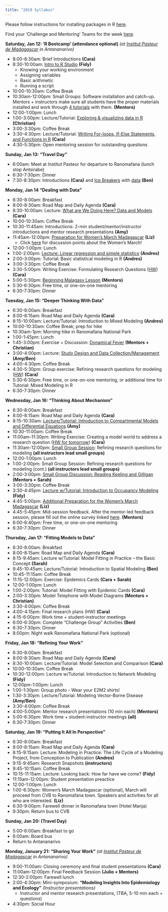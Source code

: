```yaml
---
title: "2019 Syllabus"
---
```


Please follow instructions for installing packages in R [here](E2M2-2018/E2M2_InstallPackages.html).

Find your 'Challenge and Mentoring' Teams for the week [here](E2M2-2019/Admin/ChallengeandMentoringTeams.html).


**Saturday, Jan 12: ‘R Bootcamp’ (attendance optional)** *(at [Institut Pasteur de Madagascar](http://www.pasteur.mg/) in Antananarivo)*

* 8:00-8:30am: Brief Introductions __(Cara)__
* 8:30-10:00am: [Intro to R Studio](E2M2-2019/1_Bootcamp_Rbasics.zip) __(Fidy)__
    * Knowing your working environment
    * Assigning variables
    * Basic arithmetic
    * Running a script
* 10:00-10:30am: Coffee Break
* 10:30am-12:00pm:  Small Groups: Software installation and catch-up. Mentors + instructors make sure all students have the proper materials installed and work through [4 tutorials](E2M2-2018/E2M2_R_tutorials.zip) with them. __(Mentors)__
* 12:00-1:00pm: Lunch
* 1:00-3:00pm: Lecture/Tutorial: [Exploring & visualizing data in R](E2M2-2019/1_Bootcamp_ExplorationVisualizationR.zip) __(Christian)__
* 3:00-3:30pm: Coffee Break
* 3:30-4:30pm: Lecture/Tutorial: [Writing For-loops, If-Else Statements, and Functions in R](E2M2-2019/1_Bootcamp_Functions&ForLoops.zip) __(Cara)__
* 4:30-5:30pm: Open mentoring session for outstanding questions

**Sunday, Jan 13: “Travel Day"**

* 6:00am: Meet at Institut Pasteur for departure to Ranomafana (lunch stop Antsirabe)
* 6:30-7:30pm: Dinner
* 7:30-8:30pm: Introductions __(Cara)__ and [Ice Breakers](E2M2-2019/IceBreaker/IceBreaker.pdf) with [data](E2M2-2019/IceBreaker/ice_breaker_day1_challenge_data_set.csv) __(Ben)__

**Monday, Jan 14 “Dealing with Data”**

* 6:30-8:00am: Breakfast
* 8:00-8:30am: Road Map and Daily Agenda __(Cara)__
* 8:30-10:00am: Lecture: [What are We Doing Here? Data and Models](E2M2-2019/2_E2M2_2019_Models_and_Data.pdf) __(Cara)__
* 10:00-10:30am: Coffee Break
* 10:30-11:45am: Introductions: 2-min student/mentor/instructor introductions and mentor research presentations __(Amy)__
* 11:45am-12:00pm: [Preparation for Women's March Madagascar](E2M2-2019/Homework_Submissions/2019-slide_submissions/instructor_mentors/WomensMarchPrez.pptx)  __(Liz)__
  * Click [here](E2M2-2019/WhyDoIMarch.html) for discussion points about the Women's March!
* 12:00-1:00pm: Lunch
* 1:00-2:00pm: [Lecture: Linear regression and simple statistics](E2M2-2019/2_BasicStatisticalModels.zip) __(Andres)__
* 2:00-3:00pm: Tutorial: Basic statistical modeling in R __(Andres)__
* 3:00-3:30pm: Coffee Break
* 3:30-5:00pm: Writing Exercise: Formulating Research Questions ([HW](E2M2-2019/2_HW_Formulating_Research_Questions.pdf)) __(Cara)__
* 5:00-5:30pm: [Beginning Malagasy Lesson](E2M2-2019/2-E2M2-2019-Malagasy-Lesson.pdf) __(Mentors)__
* 5:30-6:30pm: Free time, or one-on-one mentoring 
* 6:30-7:30pm: Dinner

**Tuesday, Jan 15: “Deeper Thinking With Data”**

* 6:30-8:00am: Breakfast
* 8:00-8:15am: Road Map and Daily Agenda __(Cara)__
* 8:15-10:00am: Lecture/Tutorial: Introduction to Mixed Modeling __(Andres)__
* 10:00-10:30am: Coffee Break; prep for hike
* 10:30am-1pm: Morning hike in Ranomafana National Park
* 1:00-1:45pm: Lunch
* 1:45-3:00pm: Exercise + Discussion: [Dynamical Fever](E2M2-2019/3_Dynamical_Fever.zip) __(Mentors + Christian)__
* 3:00-4:00pm: Lecture: [Study Design and Data Collection/Management](E2M2-2019/3_EpiStudyDesign.zip) __(Amy/Ben)__
* 4:00-4:30pm: Coffee Break 
* 4:30-5:30pm: Group exercise: Refining research questions for modeling ([HW](E2M2-2019/2_HW_Formulating_Research_Questions2.pdf)) __(Cara)__
* 5:30-6:30pm: Free time, or one-on-one mentoring, or additional time for Tutorial: Mixed Modeling in R
* 6:30-7:30pm: Dinner


**Wednesday, Jan 16: “Thinking About Mechanism”**

* 6:30-8:00am: Breakfast
* 8:00-8:15am: Road Map and Daily Agenda __(Cara)__
* 8:15-10:30am: [Lecture/Tutorial: Introduction to Compartmental Models and Differential Equations](E2M2-2019/4_IntroCompartmentalModels.zip) __(Amy)__
* 10:30-11:00am: Coffee Break
* 11:00am-11:30pm: Writing Exercise: Creating a model world to address a research question ([HW for tomorrow](E2M2-2019/4_Model_Framework_HW.pdf)) __(Cara)__
* 11:30am-12:00pm: [Small Group Session](E2M2-2019/Small_Group_Assignments.pdf): Refining research questions for modeling  __(all instructors lead small groups)__
* 12:00-1:00pm: Lunch
* 1:00-2:00pm: Small Group Session: Refining research questions for modeling (cont.) __(all instructors lead small groups)__
* 2:00-3:00pm: [Small Group Discussion: Reading Keeling and Gilligan]((E2M2-2018/E2M2_Readings.zip)) __(Mentors + Sarah)__
* 3:00-3:30pm: Coffee Break
* 3:30-4:45pm: [Lecture w/Tutorial: Introduction to Occupancy Modeling](E2M2-2019/4_Occupancy_2019.zip) __(Fidy)__
* 4:45-5:00pm: [Additional Preparation for the Women's March Madagascar](E2M2-2019/4_FanazavaniWomensMarch.pdf) __(Liz)__
* 4:45-5:45pm: Mid-session feedback. After the mentor-led feedback session, please fill out the online survey linked [here](https://airtable.com/shr222dcXXkMjVCdk). __(Mentors)__
* 6:00-6:40pm: Free time, or one-on-one mentoring
* 6:30-7:30pm: Dinner


**Thursday, Jan 17: “Fitting Models to Data”**

* 6:30-8:00am: Breakfast
* 8:00-8:15am: Road Map and Daily Agenda __(Cara)__
* 8:15-9:45am: Lecture w/Tutorial: Model Fitting in Practice – the Basic Concept __(Sarah)__
* 9:45-10:45am: Lecture/Tutorial: Introduction to Spatial Modeling __(Ben)__
* 10:45-11:15am: Coffee Break
* 11:15-12:00pm:  Exercise: Epidemics Cards __(Cara + Sarah)__
* 12:00-1:00pm: Lunch
* 1:00-2:00pm: Tutorial: Model Fitting with Epidemic Cards __(Cara)__
* 2:00-3:30pm: Model Telephone with Model Diagrams __(Mentors + Christian)__
* 3:30-4:00pm: Coffee Break
* 4:00-4:15pm: Final research plans (HW) __(Cara)__ 
* 4:15-6:00pm: Work time + student-instructor meetings
* 6:00-6:30pm: Complete "Challenge Group" Activities __(Ben)__
* 6:30-7:30pm: Dinner
* 8:00pm: Night walk Ranomafana National Park (optional)


**Friday, Jan 18: “Refining Your Work”**

* 6:30-8:00am: Breakfast
* 8:00-8:30am: Road Map and Daily Agenda __(Cara)__
* 8:30-10:00am: Lecture/Tutorial: Model Selection and Comparison __(Cara)__
* 10:00-10:30am: Coffee Break
* 10:30-12:00pm:  Lecture w/Tutorial: Introduction to Network Modeling __(Fidy)__
* 12:00pm-1:00pm: Lunch
* 1:00-1:30pm: Group photo - Wear your E2M2 shirts!
* 1:30-3:30pm: Lecture/Tutorial: Modeling Vector-Borne Disease __(Amy/Ben)__
* 3:30-4:00pm: Coffee Break
* 4:00-5:00pm: Mentor research presentations (10 min each) __(Mentors)__
* 5:00-6:30pm: Work time + student-instructor meetings __(all)__
* 6:30-7:30pm: Dinner



**Saturday, Jan 19: “Putting It All In Perspective”**

* 6:30-8:00am: Breakfast
* 8:00-8:15am: Road Map and Daily Agenda __(Cara)__
* 8:15-9:15am: Lecture: Modeling in Practice: The Life Cycle of a Modeling Project, from Conception to Publication __(Andres)__  
* 9:15-9:45am: Research Snapshots __(instructors)__
* 9:45-10:15am: Coffee Break
* 10:15-11:15am: Lecture: Looking back: How far have we come? __(Fidy)__
* 11:15am-12:00pm: Student presentation preactice
* 12:00-1:00pm: Lunch
* 1:00-6:30pm: Women’s March Madagascar (optional), March will proceed from CVB to Ranomafana town. Speakers and activities for all who are interested. __(Liz)__
* 6:30-9:00pm: Farewell dinner in Ranomafana town (Hotel Manja)
* 9:30pm: Return bus to CVB

**Sunday, Jan 20: (Travel Day)**

* 5:00-6:00am: Breakfast to go
* 6:00am: Board bus
* Return to Antananarivo 

**Monday, January 21: "Sharing Your Work"** *(at [Institut Pasteur de Madagascar](http://www.pasteur.mg/) in Antananarivo)*

* 9:00-11:00am: Closing ceremony and final student presentations __(Cara)__
* 11:00am-12:00pm: Final Feedback Session __(Julio + Mentors)__
* 12:30-2:00pm: Farewell lunch
* 2:00-4:30pm: Mini-symposium: **“Modeling Insights Into Epidemiology and Ecology”** *(Instructor presentations)*
    * Instructor and mentor research presentations, (TBA, 5-10 min each + questions) 
* 4:30pm: Social Hour
